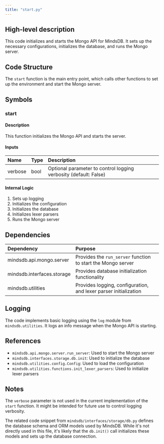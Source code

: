 ```yaml
---
title: "start.py"
---
```


## High-level description
This code initializes and starts the Mongo API for MindsDB. It sets up the necessary configurations, initializes the database, and runs the Mongo server.

## Code Structure
The `start` function is the main entry point, which calls other functions to set up the environment and start the Mongo server.

## Symbols

### start
#### Description
This function initializes the Mongo API and starts the server.

#### Inputs
| Name | Type | Description |
|:-----|:-----|:------------|
| verbose | bool | Optional parameter to control logging verbosity (default: False) |

#### Internal Logic
1. Sets up logging
2. Initializes the configuration
3. Initializes the database
4. Initializes lexer parsers
5. Runs the Mongo server

## Dependencies
| Dependency | Purpose |
|:-----------|:--------|
| mindsdb.api.mongo.server | Provides the `run_server` function to start the Mongo server |
| mindsdb.interfaces.storage | Provides database initialization functionality |
| mindsdb.utilities | Provides logging, configuration, and lexer parser initialization |

## Logging
The code implements basic logging using the `log` module from `mindsdb.utilities`. It logs an info message when the Mongo API is starting.

## References
- `mindsdb.api.mongo.server.run_server`: Used to start the Mongo server
- `mindsdb.interfaces.storage.db.init`: Used to initialize the database
- `mindsdb.utilities.config.Config`: Used to load the configuration
- `mindsdb.utilities.functions.init_lexer_parsers`: Used to initialize lexer parsers

## Notes
The `verbose` parameter is not used in the current implementation of the `start` function. It might be intended for future use to control logging verbosity.

The related code snippet from `mindsdb/interfaces/storage/db.py` defines the database schema and ORM models used by MindsDB. While it's not directly used in this file, it's likely that the `db.init()` call initializes these models and sets up the database connection.